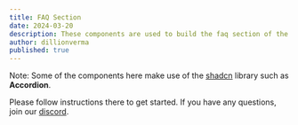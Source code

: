 ```yaml
---
title: FAQ Section
date: 2024-03-20
description: These components are used to build the faq section of the website.
author: dillionverma
published: true
---
```


Note: Some of the components here make use of the [shadcn](https://ui.shadcn.com) library such as **Accordion**.

Please follow instructions there to get started. If you have any questions, join our [discord](https://discord.gg/X4BBMBjHNf).

<BlockPreview name="faq-1" />
